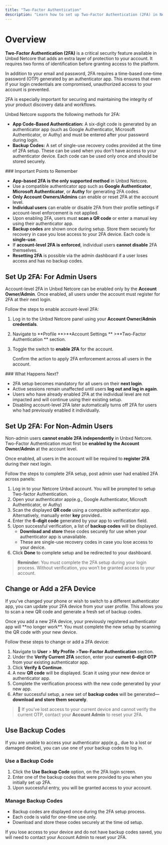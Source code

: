 ```yaml
---
title: "Two-Factor Authentication"
description: "Learn how to set up Two-Factor Authentication (2FA) in Netcore Unbxd for secure app-based login."
---
```


# Overview

**Two-Factor Authentication (2FA)** is a critical security feature available in Unbxd Netcore that adds an extra layer of protection to your account. It requires two forms of identification before granting access to the platform.

In addition to your email and password, 2FA requires a time-based one-time password (OTP) generated by an authenticator app. This ensures that even if your login credentials are compromised, unauthorized access to your account is prevented.

2FA is especially important for securing and maintaining the integrity of your product discovery data and workflows.

Unbxd Netcore supports the following methods for 2FA:

- **App Code-Based Authentication:** A six-digit code is generated by an authenticator app (such as Google Authenticator, Microsoft Authenticator, or Authy) and must be entered after your password during login.
- **Backup Codes:** A set of single-use recovery codes provided at the time of 2FA setup. These can be used when you don’t have access to your authenticator device. Each code can be used only once and should be stored securely.

<Info>
  ### Important Points to Remember

  - **App-based 2FA is the only supported method** in Unbxd Netcore.
  - Use a compatible authenticator app such as **Google Authenticator**, **Microsoft Authenticator**, or **Authy** for generating 2FA codes.
  - **Only Account Owners/Admins** can enable or reset 2FA at the account level.
  - **Individual users** can enable or disable 2FA from their profile settings if account-level enforcement is not applied.
  - Upon enabling 2FA, users must **scan a QR code** or enter a manual key using their authenticator app.
  - **Backup codes** are shown once during setup. Store them securely for recovery in case you lose access to your 2FA device. Each code is **single-use**.
  - If **account-level 2FA is enforced**, individual users **cannot disable** 2FA themselves.
  - **Resetting 2FA** is possible via the admin dashboard if a user loses access and has no backup codes.
</Info>

## Set Up 2FA: For Admin Users

Account-level 2FA in Unbxd Netcore can be enabled only by the **Account Owner/Admin**. Once enabled, all users under the account must register for 2FA at their next login.

Follow the steps to enable  account-level 2FA:

1. Log in to the Unbxd Netcore panel using your **Account Owner/Admin credentials**.
2. Navigate to \*\*Profile \*\*\>\*\*Account Settings \*\* \>\*\*Two-Factor Authentication \*\* section.
3. Toggle the switch to **enable 2FA** for the account.

   Confirm the action to apply 2FA enforcement across all users in the account.

<Info>
  ### What Happens Next?

  - 2FA setup becomes mandatory for all users on their **next login**.
  - Active sessions remain unaffected until users **log out and log in again**.
  - Users who have already enabled 2FA at the individual level are not impacted and will continue using their existing setup.
  - Disabling account-level 2FA later automatically turns off 2FA for users who had previously enabled it individually.
</Info>

## Set Up 2FA: For Non-Admin Users

Non-admin users **cannot enable 2FA independently** in Unbxd Netcore. Two-Factor Authentication must first be **enabled by the Account Owner/Admin** at the account level.

Once enabled, all users in the account will be required to **register 2FA** during their next login.

Follow the steps to complete 2FA setup, post admin user had enabled 2FA across panels:

1. Log in to your Netcore Unbxd account. You will be prompted to setup Two-factor Authentication.
2. Open your authenticator app(e.g., Google Authenticator, Microsft Authenticator, or Authy)
3. Scan the displayed **QR code** using a compatible authenticator app. Alternatively, manually enter **key** provided..
4. Enter the **6-digit code** generated by your app to verification field.
5. Upon successful verification, a list of **backup codes** will be displayed.
   - **Download and store** these codes securely for use when your authenticator app is unavailable.
   - These are single-use recovery codes in case you lose access to your device.
6. Click **Done** to complete setup and be redirected to your dashboard.

> **Reminder:** You must complete the 2FA setup during your login process. Without verification, you won’t be granted access to your account.

## Change or Add a 2FA Device 

If you’ve changed your phone or wish to switch to a different authenticator app, you can update your 2FA device from your user profile. This allows you to scan a new QR code and generate a fresh set of backup codes.

<Info>
  Once you add a new 2FA device, your previously registered authenticator app will **no longer work**. You must complete the new setup by scanning the QR code with your new device.
</Info>

Follow these steps to change or add a 2FA device:

1. Navigate to **User** \> **My Profile**  \>**Two-Factor Authentication**  section.
2. Under the **Verify Current 2FA** section, enter your **current 6-digit OTP** from your existing authenticator app.
3. Click **Verify & Continue**.
4. A new **QR code** will be displayed. Scan it using your new device or authenticator app.
5. Complete the verification process with the new code generated by your new app.
6. After successful setup, a new set of **backup codes** will be generated—**download and store them securely**.

> 🔐 If you’ve lost access to your current device and cannot verify the current OTP, contact your **Account Admin** to reset your 2FA.

## Use Backup Codes

If you are unable to access your authenticator app(e.g., due to a lost or damaged device), you can use one of your backup codes to log in.

### Use a Backup Code

1. Click the **Use Backup Code** option, on the 2FA login screen.
2. Enter one of the backup codes that were provided to you when you initially set up 2FA.
3. Upon successful entry, you will be granted access to your account.

### Manage Backup Codes

- Backup codes are displayed once during the 2FA setup process.
- Each code is valid for one-time use only.
- Download and store these codes securely at the time od setup.

<Info>
  If you lose access to your device and do not have backup codes saved, you will need to contact your Account Admin to reset your 2FA.
</Info>